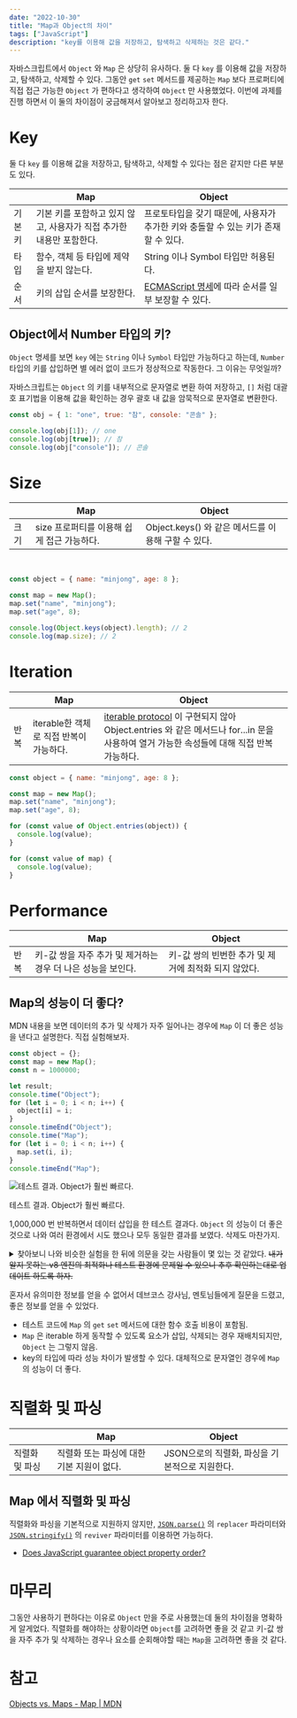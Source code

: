 ```yaml
---
date: "2022-10-30"
title: "Map과 Object의 차이"
tags: ["JavaScript"]
description: "key를 이용해 값을 저장하고, 탐색하고 삭제하는 것은 같다."
---
```


자바스크립트에서 `Object` 와 `Map` 은 상당히 유사하다. 둘 다 `key` 를 이용해 값을 저장하고, 탐색하고, 삭제할 수 있다. 그동안 `get` `set` 메서드를 제공하는 `Map` 보다 프로퍼티에 직접 접근 가능한 `Object` 가 편하다고 생각하여 `Object` 만 사용했었다. 이번에 과제를 진행 하면서 이 둘의 차이점이 궁금해져서 알아보고 정리하고자 한다.

# Key

둘 다 `key` 를 이용해 값을 저장하고, 탐색하고, 삭제할 수 있다는 점은 같지만 다른 부분도 있다.

<table>
  <thead>
    <tr>
      <th className="w-20"></th>
      <th>Map</th>
      <th>Object</th>
    </tr>
  </thead>
  <tbody>
    <tr>
      <td>기본키</td>
      <td>기본 키를 포함하고 있지 않고, 사용자가 직접 추가한 내용만 포함한다.</td>
      <td>프로토타입을 갖기 때문에, 사용자가 추가한 키와 충돌할 수 있는 키가 존재할 수 있다.</td>
    </tr>
    <tr>
      <td>타입</td>
      <td>함수, 객체 등 타입에 제약을 받지 않는다.</td>
      <td>String 이나 Symbol 타입만 허용된다.</td>
    </tr>
    <tr>
      <td>순서</td>
      <td>키의 삽입 순서를 보장한다.</td>
      <td><a href="https://tc39.es/ecma262/#sec-ordinaryownpropertykeys%EC%97%90" target="_blank" rel="nofollow">ECMAScript 명세</a>에 따라 순서를 일부 보장할 수 있다.</td>
    </tr>
  </tbody>
</table>

## Object에서 Number 타입의 키?

`Object` 명세를 보면 `key` 에는 `String` 이나 `Symbol` 타입만 가능하다고 하는데, `Number` 타입의 키를 삽입하면 별 에러 없이 코드가 정상적으로 작동한다. 그 이유는 무엇일까?

자바스크립트는 `Object` 의 키를 내부적으로 문자열로 변환 하여 저장하고, `[]` 처럼 대괄호 표기법을 이용해 값을 확인하는 경우 괄호 내 값을 암묵적으로 문자열로 변환한다.

```jsx
const obj = { 1: "one", true: "참", console: "콘솔" };

console.log(obj[1]); // one
console.log(obj[true]); // 참
console.log(obj["console"]); // 콘솔
```

# Size

<table>
  <thead>
    <tr>
      <th className="w-20"></th>
      <th>Map</th>
      <th>Object</th>
    </tr>
  </thead>
  <tbody>
    <tr>
      <td>크기</td>
      <td>size 프로퍼티를 이용해 쉽게 접근 가능하다.</td>
      <td>Object.keys() 와 같은 메서드를 이용해 구할 수 있다.</td>
    </tr>
  </tbody>
</table>

<br />

```jsx
const object = { name: "minjong", age: 8 };

const map = new Map();
map.set("name", "minjong");
map.set("age", 8);

console.log(Object.keys(object).length); // 2
console.log(map.size); // 2
```

# Iteration

<table>
  <thead>
    <tr>
      <th className="w-20"></th>
      <th>Map</th>
      <th>Object</th>
    </tr>
  </thead>
  <tbody>
    <tr>
      <td>반복</td>
      <td>iterable한 객체로 직접 반복이 가능하다.</td>
      <td><a href="https://developer.mozilla.org/en-US/docs/Web/JavaScript/Reference/Iteration_protocols#the_iterable_protocol" target="_blank" rel="nofollow">iterable protocol</a> 이 구현되지 않아 Object.entries 와 같은 메서드나 for...in 문을 사용하여 열거 가능한 속성들에 대해 직접 반복 가능하다.</td>
    </tr>
  </tbody>
</table>

```jsx
const object = { name: "minjong", age: 8 };

const map = new Map();
map.set("name", "minjong");
map.set("age", 8);

for (const value of Object.entries(object)) {
  console.log(value);
}

for (const value of map) {
  console.log(value);
}
```

# Performance

<table>
  <thead>
    <tr>
      <th className="w-20"></th>
      <th>Map</th>
      <th>Object</th>
    </tr>
  </thead>
  <tbody>
    <tr>
      <td>반복</td>
      <td>키-값 쌍을 자주 추가 및 제거하는 경우 더 나은 성능을 보인다.</td>
      <td>키-값 쌍의 빈번한 추가 및 제거에 최적화 되지 않았다.</td>
    </tr>
  </tbody>
</table>

## Map의 성능이 더 좋다?

MDN 내용을 보면 데이터의 추가 및 삭제가 자주 일어나는 경우에 `Map` 이 더 좋은 성능을 낸다고 설명한다. 직접 실험해보자.

```jsx
const object = {};
const map = new Map();
const n = 1000000;

let result;
console.time("Object");
for (let i = 0; i < n; i++) {
  object[i] = i;
}
console.timeEnd("Object");
console.time("Map");
for (let i = 0; i < n; i++) {
  map.set(i, i);
}
console.timeEnd("Map");
```

![테스트 결과. Object가 훨씬 빠르다.](/post/20221030-compare-map-and-object/result.png)

테스트 결과. Object가 훨씬 빠르다.

1,000,000 번 반복하면서 데이터 삽입을 한 테스트 결과다. `Object` 의 성능이 더 좋은 것으로 나와 여러 환경에서 시도 했으나 모두 동일한 결과를 보였다. 삭제도 마찬가지.

<details>
<summary>찾아보니 나와 비슷한 실험을 한 뒤에 의문을 갖는 사람들이 몇 있는 것 같았다. <s>내가 알지 못하는 v8 엔진의 최적화나 테스트 환경에 문제일 수 있으니 추후 확인하는대로 업데이트 하도록 하자.</s></summary>

  <ul>
    <li href="https://stackoverflow.com/questions/32886522/javascript-objects-vs-map-performance-chrome-v8-node-js"><a>Javascript Objects vs Map performance (Chrome, V8, Node JS)</a></li>
    <li><a href="https://stackoverflow.com/questions/66931535/javascript-object-vs-map-set-key-lookup-performance">Javascript Object vs Map/Set key lookup performance</a></li>
  </ul>

</details>

혼자서 유의미한 정보를 얻을 수 없어서 데브코스 강사님, 멘토님들에게 질문을 드렸고, 좋은 정보를 얻을 수 있었다.

- 테스트 코드에 `Map` 의 `get` `set` 메서드에 대한 함수 호출 비용이 포함됨.
- `Map` 은 iterable 하게 동작할 수 있도록 요소가 삽입, 삭제되는 경우 재배치되지만, `Object` 는 그렇지 않음.
- key의 타입에 따라 성능 차이가 발생할 수 있다. 대체적으로 문자열인 경우에 `Map` 의 성능이 더 좋다.

# 직렬화 및 파싱

<table>
  <thead>
    <tr>
      <th className="w-22"></th>
      <th>Map</th>
      <th>Object</th>
    </tr>
  </thead>
  <tbody>
    <tr>
      <td>직렬화 및 파싱</td>
      <td>직렬화 또는 파싱에 대한 기본 지원이 없다.</td>
      <td>JSON으로의 직렬화, 파싱을 기본적으로 지원한다.</td>
    </tr>
  </tbody>
</table>

## Map 에서 직렬화 및 파싱

직렬화와 파싱을 기본적으로 지원하지 않지만, [`JSON.parse()`](https://developer.mozilla.org/ko/docs/Web/JavaScript/Reference/Global_Objects/JSON/parse) 의 `replacer` 파라미터와 [`JSON.stringify()`](https://developer.mozilla.org/ko/docs/Web/JavaScript/Reference/Global_Objects/JSON/stringify) 의 `reviver` 파라미터를 이용하면 가능하다.

- [Does JavaScript guarantee object property order?](https://stackoverflow.com/questions/5525795/does-javascript-guarantee-object-property-order/38218582#38218582)

# 마무리

그동안 사용하기 편하다는 이유로 `Object` 만을 주로 사용했는데 둘의 차이점을 명확하게 알게었다. 직렬화를 해야하는 상황이라면 `Object`를 고려하면 좋을 것 같고 키-값 쌍을 자주 추가 및 삭제하는 경우나 요소를 순회해야할 때는 `Map`을 고려하면 좋을 것 같다.

# 참고

[Objects vs. Maps - Map | MDN](https://developer.mozilla.org/en-US/docs/Web/JavaScript/Reference/Global_Objects/Map#objects_vs._maps)
